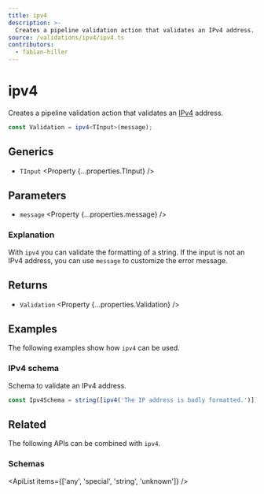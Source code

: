 ```yaml
---
title: ipv4
description: >-
  Creates a pipeline validation action that validates an IPv4 address.
source: /validations/ipv4/ipv4.ts
contributors:
  - fabian-hiller
---
```



# ipv4

Creates a pipeline validation action that validates an [IPv4](https://en.wikipedia.org/wiki/IPv4) address.

```ts
const Validation = ipv4<TInput>(message);
```

## Generics

- `TInput` <Property {...properties.TInput} />

## Parameters

- `message` <Property {...properties.message} />

### Explanation

With `ipv4` you can validate the formatting of a string. If the input is not an IPv4 address, you can use `message` to customize the error message.

## Returns

- `Validation` <Property {...properties.Validation} />

## Examples

The following examples show how `ipv4` can be used.

### IPv4 schema

Schema to validate an IPv4 address.

```ts
const Ipv4Schema = string([ipv4('The IP address is badly formatted.')]);
```

## Related

The following APIs can be combined with `ipv4`.

### Schemas

<ApiList items={['any', 'special', 'string', 'unknown']} />
